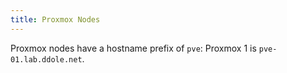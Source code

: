 ```yaml
---
title: Proxmox Nodes
---
```

::: {.callout-note}
Proxmox nodes have a hostname prefix of `pve`: Proxmox 1 is `pve-01.lab.ddole.net`.
:::

